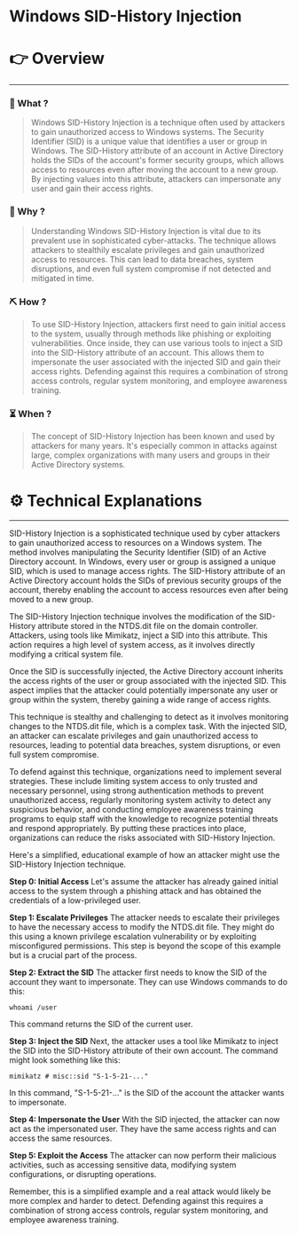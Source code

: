 # Windows SID-History Injection


# 👉 Overview

---

### 👀 What ?

> Windows SID-History Injection is a technique often used by attackers to gain unauthorized access to Windows systems. The Security Identifier (SID) is a unique value that identifies a user or group in Windows. The SID-History attribute of an account in Active Directory holds the SIDs of the account's former security groups, which allows access to resources even after moving the account to a new group. By injecting values into this attribute, attackers can impersonate any user and gain their access rights.
> 

### 🧐 Why ?

> Understanding Windows SID-History Injection is vital due to its prevalent use in sophisticated cyber-attacks. The technique allows attackers to stealthily escalate privileges and gain unauthorized access to resources. This can lead to data breaches, system disruptions, and even full system compromise if not detected and mitigated in time.
> 

### ⛏️ How ?

> To use SID-History Injection, attackers first need to gain initial access to the system, usually through methods like phishing or exploiting vulnerabilities. Once inside, they can use various tools to inject a SID into the SID-History attribute of an account. This allows them to impersonate the user associated with the injected SID and gain their access rights. Defending against this requires a combination of strong access controls, regular system monitoring, and employee awareness training.
> 

### ⏳ When ?

> The concept of SID-History Injection has been known and used by attackers for many years. It's especially common in attacks against large, complex organizations with many users and groups in their Active Directory systems.
> 

# ⚙️ Technical Explanations

---

SID-History Injection is a sophisticated technique used by cyber attackers to gain unauthorized access to resources on a Windows system. The method involves manipulating the Security Identifier (SID) of an Active Directory account. In Windows, every user or group is assigned a unique SID, which is used to manage access rights. The SID-History attribute of an Active Directory account holds the SIDs of previous security groups of the account, thereby enabling the account to access resources even after being moved to a new group.

The SID-History Injection technique involves the modification of the SID-History attribute stored in the NTDS.dit file on the domain controller. Attackers, using tools like Mimikatz, inject a SID into this attribute. This action requires a high level of system access, as it involves directly modifying a critical system file.

Once the SID is successfully injected, the Active Directory account inherits the access rights of the user or group associated with the injected SID. This aspect implies that the attacker could potentially impersonate any user or group within the system, thereby gaining a wide range of access rights.

This technique is stealthy and challenging to detect as it involves monitoring changes to the NTDS.dit file, which is a complex task. With the injected SID, an attacker can escalate privileges and gain unauthorized access to resources, leading to potential data breaches, system disruptions, or even full system compromise.

To defend against this technique, organizations need to implement several strategies. These include limiting system access to only trusted and necessary personnel, using strong authentication methods to prevent unauthorized access, regularly monitoring system activity to detect any suspicious behavior, and conducting employee awareness training programs to equip staff with the knowledge to recognize potential threats and respond appropriately. By putting these practices into place, organizations can reduce the risks associated with SID-History Injection.

Here's a simplified, educational example of how an attacker might use the SID-History Injection technique.

**Step 0: Initial Access**
Let's assume the attacker has already gained initial access to the system through a phishing attack and has obtained the credentials of a low-privileged user.

**Step 1: Escalate Privileges**
The attacker needs to escalate their privileges to have the necessary access to modify the NTDS.dit file. They might do this using a known privilege escalation vulnerability or by exploiting misconfigured permissions. This step is beyond the scope of this example but is a crucial part of the process.

**Step 2: Extract the SID**
The attacker first needs to know the SID of the account they want to impersonate. They can use Windows commands to do this:

```
whoami /user

```

This command returns the SID of the current user.

**Step 3: Inject the SID**
Next, the attacker uses a tool like Mimikatz to inject the SID into the SID-History attribute of their own account. The command might look something like this:

```
mimikatz # misc::sid "S-1-5-21-..."

```

In this command, "S-1-5-21-..." is the SID of the account the attacker wants to impersonate.

**Step 4: Impersonate the User**
With the SID injected, the attacker can now act as the impersonated user. They have the same access rights and can access the same resources.

**Step 5: Exploit the Access**
The attacker can now perform their malicious activities, such as accessing sensitive data, modifying system configurations, or disrupting operations.

Remember, this is a simplified example and a real attack would likely be more complex and harder to detect. Defending against this requires a combination of strong access controls, regular system monitoring, and employee awareness training.
